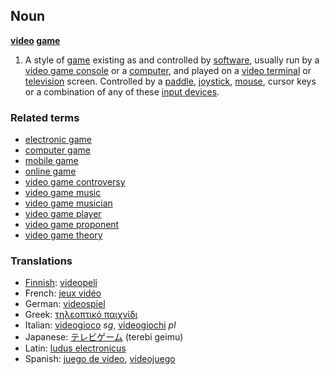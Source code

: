 == Noun ==
'''[[video]] [[game]]'''

#A style of [[game]] existing as and controlled by [[software]], usually run by a [[video game console]] or a [[computer]], and played on a [[video terminal]] or [[television]] screen.  Controlled by a [[paddle]], [[joystick]], [[mouse]], cursor keys or a combination of any of these [[input devices]].

=== Related terms ===
*[[electronic game]]
*[[computer game]]
*[[mobile game]]
*[[online game]]
*[[video game controversy]]
*[[video game music]]
*[[video game musician]]
*[[video game player]]
*[[video game proponent]]
*[[video game theory]]

=== Translations ===
*[[Finnish]]: [[videopeli]]
*French: [[jeux vidéo]]
*German: [[videospiel]]
*Greek: [[τηλεοπτικό παιχνίδι]]
*Italian: [[videogioco]] ''sg'', [[videogiochi]] ''pl''
*Japanese: [[テレビゲーム]] (terebi geimu)
*Latin: [[ludus electronicus]]
*Spanish: [[juego de video]], [[videojuego]]